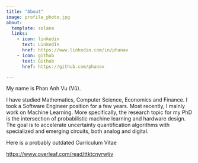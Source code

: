 ```yaml
---
title: "About"
image: profile_photo.jpg
about:
  template: solana
  links:
    - icon: linkedin
      text: LinkedIn
      href: https://www.linkedin.com/in/phanav
    - icon: github
      text: Github
      href: https://github.com/phanav

---
```


My name is Phan Anh Vu (Vũ).

I have studied Mathematics, Computer Science, Economics and Finance. 
I took a Software Engineer position for a few years. 
Most recently, I mainly work on Machine Learning.
More specifically, the research topic for my PhD is the intersection of probabilistic machine learning and hardware design.
The goal is to accelerate uncertainty quantification algorithms with specialized and emerging circuits, both analog and digital.

Here is a probably outdated Curriculum Vitae

[https://www.overleaf.com/read/ttktcnyrwtjv](https://www.overleaf.com/read/ttktcnyrwtjv)

